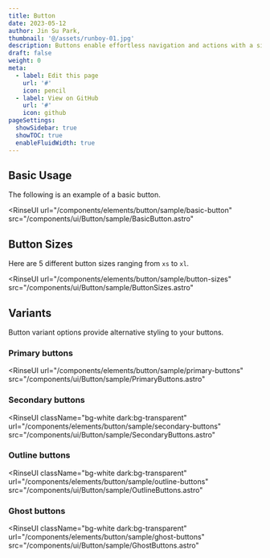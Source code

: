 ```yaml
---
title: Button
date: 2023-05-12
author: Jin Su Park,
thumbnail: '@/assets/runboy-01.jpg'
description: Buttons enable effortless navigation and actions with a single tap.
draft: false
weight: 0
meta:
  - label: Edit this page
    url: '#'
    icon: pencil
  - label: View on GitHub
    url: '#'
    icon: github
pageSettings:
  showSidebar: true
  showTOC: true
  enableFluidWidth: true
---
```



## Basic Usage

The following is an example of a basic button.


<RinseUI
  url="/components/elements/button/sample/basic-button"
  src="/components/ui/Button/sample/BasicButton.astro"
>
  <BasicButton />
</RinseUI>

## Button Sizes

Here are 5 different button sizes ranging from `xs` to `xl`.


<RinseUI
  url="/components/elements/button/sample/button-sizes"
  src="/components/ui/Button/sample/ButtonSizes.astro"
>
  <ButtonSizes />
</RinseUI>

## Variants

Button variant options provide alternative styling to your buttons.

### Primary buttons


<RinseUI
  url="/components/elements/button/sample/primary-buttons"
  src="/components/ui/Button/sample/PrimaryButtons.astro"
>
  <PrimaryButtons />
</RinseUI>

### Secondary buttons


<RinseUI
  className="bg-white dark:bg-transparent"
  url="/components/elements/button/sample/secondary-buttons"
  src="/components/ui/Button/sample/SecondaryButtons.astro"
>
  <SecondaryButtons />
</RinseUI>

### Outline buttons


<RinseUI
  className="bg-white dark:bg-transparent"
  url="/components/elements/button/sample/outline-buttons"
  src="/components/ui/Button/sample/OutlineButtons.astro"
>
  <OutlineButtons />
</RinseUI>

### Ghost buttons


<RinseUI
  className="bg-white dark:bg-transparent"
  url="/components/elements/button/sample/ghost-buttons"
  src="/components/ui/Button/sample/GhostButtons.astro"
>
  <GhostButtons />
</RinseUI>
